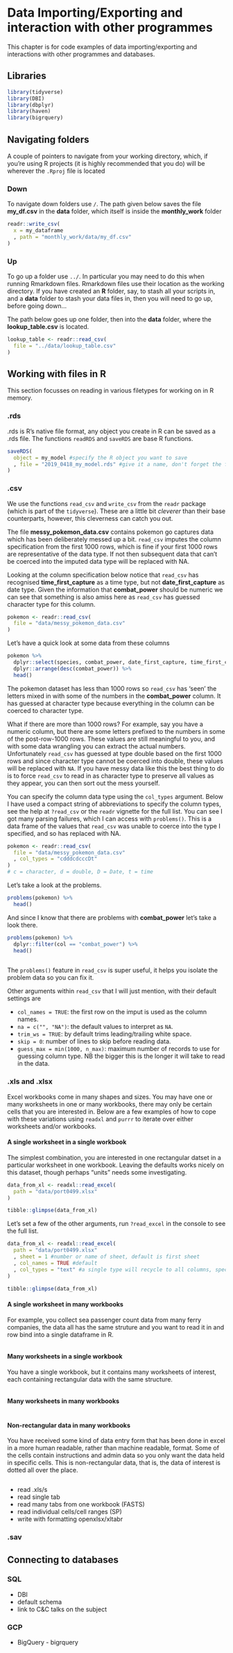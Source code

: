 # Data Importing/Exporting and interaction with other programmes {#data-import}

This chapter is for code examples of data importing/exporting and interactions with other programmes and databases.

## Libraries

```r
library(tidyverse)
library(DBI)
library(dbplyr)
library(haven)
library(bigrquery)
```

## Navigating folders

A couple of pointers to navigate from your working directory, which, if you're using R projects (it is highly recommended that you do) will be wherever the `.Rproj` file is located 

### Down

To navigate down folders use `/`. The path given below saves the file **my_df.csv** in the **data** folder, which itself is inside the **monthly_work** folder
```r
readr::write_csv(
  x = my_dataframe
  , path = "monthly_work/data/my_df.csv"
)
```

### Up

To go up a folder use `../`. In particular you may need to do this when running Rmarkdown files. Rmarkdown files use their location as the working directory. If you have created an **R** folder, say, to stash all your scripts in, and a **data** folder to stash your data files in, then you will need to go up, before going down...

The path below goes up one folder, then into the **data** folder, where the **lookup_table.csv** is located.
```r
lookup_table <- readr::read_csv(
  file = "../data/lookup_table.csv"
)
```

## Working with files in R

This section focusses on reading in various filetypes for working on in R memory. 

### .rds

.rds is R's native file format, any object you create in R can be saved as a .rds file. The functions `readRDS` and `saveRDS` are base R functions.

```r
saveRDS(
  object = my_model #specify the R object you want to save
  , file = "2019_0418_my_model.rds" #give it a name, don't forget the file extension
)
```


### .csv

We use the functions `read_csv` and `write_csv` from the `readr` package (which is part of the `tidyverse`). These are a little bit *cleverer* than their base counterparts, however, this cleverness can catch you out.

The file **messy_pokemon_data.csv** contains pokemon go captures data which has been deliberately messed up a bit. `read_csv` imputes the column specification from the first 1000 rows, which is fine if your first 1000 rows are representative of the data type. If not then subsequent data that can't be coerced into the imputed data type will be replaced with NA. 

Looking at the column specification below notice that `read_csv` has recognised **time_first_capture** as a time type, but not **date_first_capture** as date type. Given the information that **combat_power** should be numeric we can see that something is also amiss here as `read_csv` has guessed character type for this column.  
```r
pokemon <- readr::read_csv(
  file = "data/messy_pokemon_data.csv"
)
```

Let's have a quick look at some data from these columns
```r
pokemon %>% 
  dplyr::select(species, combat_power, date_first_capture, time_first_capture) %>% 
  dplyr::arrange(desc(combat_power)) %>% 
  head()
```

The pokemon dataset has less than 1000 rows so `read_csv` has 'seen' the letters mixed in with some of the numbers in the **combat_power** column. It has guessed at character type because everything in the column can be coerced to character type.

What if there are more than 1000 rows? For example, say you have a numeric column, but there are some letters prefixed to the numbers in some of the post-row-1000 rows. These values are still meaningful to you, and with some data wrangling you can extract the actual numbers. Unfortunately `read_csv` has guessed at type double based on the first 1000 rows and since character type cannot be coerced into double, these values will be replaced with `NA`. If you have messy data like this the best thing to do is to force `read_csv` to read in as character type to preserve all values as they appear, you can then sort out the mess yourself.

You can specify the column data type using the `col_types` argument. Below I have used a compact string of abbreviations to specify the column types, see the help at `?read_csv` or the `readr` vignette for the full list. You can see I got many parsing failures, which I can access with `problems()`. This is a data frame of the values that `read_csv` was unable to coerce into the type I specified, and so has replaced with NA. 
```r
pokemon <- readr::read_csv(
  file = "data/messy_pokemon_data.csv"
  , col_types = "cdddcdcccDt"
)
# c = character, d = double, D = Date, t = time
```
Let's take a look at the problems.
```r
problems(pokemon) %>% 
  head()
```

And since I know that there are problems with **combat_power** let's take a look there.
```r
problems(pokemon) %>% 
  dplyr::filter(col == "combat_power") %>% 
  head()
  
```
The `problems()` feature in `read_csv` is super useful, it helps you isolate the problem data so you can fix it.

Other arguments within `read_csv` that I will just mention, with their default settings are

- `col_names = TRUE`: the first row on the imput is used as the column names.
- `na = c("", "NA")`: the default values to interpret as `NA`.
- `trim_ws = TRUE`: by default trims leading/trailing white space. 
- `skip = 0`: number of lines to skip before reading data.
- `guess_max = min(1000, n_max)`: maximum number of records to use for guessing column type. NB the bigger this is the longer it will take to read in the data.

 


### .xls and .xlsx

Excel workbooks come in many shapes and sizes. You may have one or many worksheets in one or many workbooks, there may only be certain cells that you are interested in. Below are a few examples of how to cope with these variations using `readxl` and `purrr` to iterate over either worksheets and/or workbooks.

#### A single worksheet in a single workbook

The simplest combination, you are interested in one rectangular datset in a particular worksheet in one workbook. Leaving the defaults works nicely on this dataset, though perhaps "units" needs some investigating.

```r

data_from_xl <- readxl::read_excel(
  path = "data/port0499.xlsx"
)

tibble::glimpse(data_from_xl)

```

Let's set a few of the other arguments, run `?read_excel` in the console to see the full list.
```r
data_from_xl <- readxl::read_excel(
  path = "data/port0499.xlsx"
  , sheet = 1 #number or name of sheet, default is first sheet
  , col_names = TRUE #default
  , col_types = "text" #a single type will recycle to all columns, specify each using character vector of the same length eg c("numeric", "text", ...)
)

tibble::glimpse(data_from_xl)
```


#### A single worksheet in many workbooks

For example, you collect sea passenger count data from many ferry companies, the data all has the same struture and you want to read it in and row bind into a single dataframe in R. 

```r

```

#### Many worksheets in a single workbook

You have a single workbook, but it contains many worksheets of interest, each containing rectangular data with the same structure.
```r

```

#### Many worksheets in many workbooks

```r

```

#### Non-rectangular data in many workbooks

You have received some kind of data entry form that has been done in excel in a more human readable, rather than machine readable, format. Some of the cells contain instructions and admin data so you only want the data held in specific cells. This is non-rectangular data, that is, the data of interest is dotted all over the place.

```r

```


 
 - read .xls/s
 - read single tab
 - read many tabs from one workbook (FASTS)
 - read individual cells/cell ranges (SP)
 - write with formatting openxlsx/xltabr
 
 
### .sav

## Connecting to databases

### SQL
 - DBI
 - default schema
  - link to C&C talks on the subject

### GCP
 - BigQuery - bigrquery